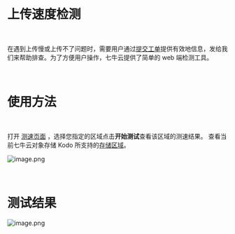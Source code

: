 # 上传速度检测

<br>

在遇到上传慢或上传不了问题时，需要用户通过[提交工单](https://support.qiniu.com/question)提供有效地信息，发给我们来帮助排查。为了方便用户操作，七牛云提供了简单的 web 端检测工具。

<br>


# 使用方法

<br>

打开 [测速页面](https://kodo-utils.qiniu.com/upload-test) ，选择您指定的区域点击**开始测试**查看该区域的测速结果。
查看当前七牛云对象存储 Kodo 所支持的[存储区域](/kodo/product_introduction/1671/region-endpoint-fq)。

![image.png](https://dn-odum9helk.qbox.me/Flj55hmDOtk3zkYtjHsBCxD8ZcLF)

<br>

# 测试结果
![image.png](https://dn-odum9helk.qbox.me/FmZxAFhSOduWrZAHFJyXDMAzVJjH)






